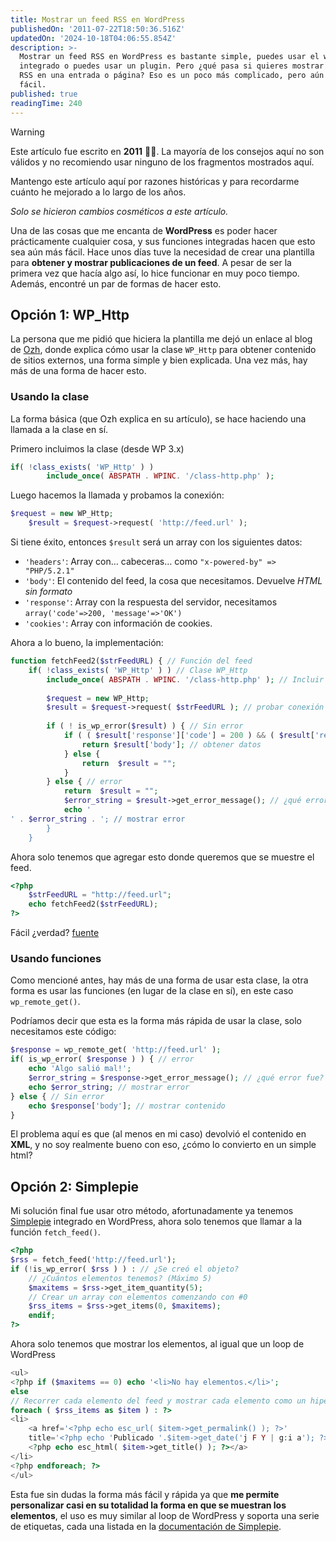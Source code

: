 ```yaml
---
title: Mostrar un feed RSS en WordPress
publishedOn: '2011-07-22T18:50:36.516Z'
updatedOn: '2024-10-18T04:06:55.854Z'
description: >-
  Mostrar un feed RSS en WordPress es bastante simple, puedes usar el widget RSS
  integrado o puedes usar un plugin. Pero ¿qué pasa si quieres mostrar un feed
  RSS en una entrada o página? Eso es un poco más complicado, pero aún bastante
  fácil.
published: true
readingTime: 240
---
```

> [!WARNING]
> Este artículo fue escrito en **2011** 👴🏼. La mayoría de los consejos aquí no son válidos y
> no recomiendo usar ninguno de los fragmentos mostrados aquí.
>
> Mantengo este artículo aquí por razones históricas y para recordarme cuánto he mejorado
> a lo largo de los años.
>
> _Solo se hicieron cambios cosméticos a este artículo._

Una de las cosas que me encanta de **WordPress** es poder hacer prácticamente cualquier cosa,
y sus funciones integradas hacen que esto sea aún más fácil. Hace unos días tuve la necesidad de crear
una plantilla para **obtener y mostrar publicaciones de un feed**. A pesar de ser la primera vez que
hacía algo así, lo hice funcionar en muy poco tiempo. Además, encontré un par de formas de hacer esto.

## Opción 1: WP_Http

La persona que me pidió que hiciera la plantilla me dejó un enlace al blog de [Ozh](http://planetozh.com/blog/2009/08/how-to-make-http-requests-with-wordpress/),
donde explica cómo usar la clase `WP_Http` para obtener contenido de sitios externos,
una forma simple y bien explicada. Una vez más, hay más de una forma de hacer esto.

### Usando la clase

La forma básica (que Ozh explica en su artículo), se hace haciendo una llamada a la clase en sí.

Primero incluimos la clase (desde WP 3.x)

```php
if( !class_exists( 'WP_Http' ) )
        include_once( ABSPATH . WPINC. '/class-http.php' );
```

Luego hacemos la llamada y probamos la conexión:

```php
$request = new WP_Http;
    $result = $request->request( 'http://feed.url' );
```

Si tiene éxito, entonces `$result` será un array con los siguientes datos:

- `'headers'`: Array con… cabeceras… como `"x-powered-by" => "PHP/5.2.1"`
- `'body'`: El contenido del feed, la cosa que necesitamos. Devuelve _HTML sin formato_
- `'response'`: Array con la respuesta del servidor, necesitamos `array('code'=>200, 'message'=>'OK')`
- `'cookies'`: Array con información de cookies.

Ahora a lo bueno, la implementación:

```php
function fetchFeed2($strFeedURL) { // Función del feed
    if( !class_exists( 'WP_Http' ) ) // Clase WP_Http
        include_once( ABSPATH . WPINC. '/class-http.php' ); // Incluir clase
        
        $request = new WP_Http;
        $result = $request->request( $strFeedURL ); // probar conexión
        
        if ( ! is_wp_error($result) ) { // Sin error
            if ( ( $result['response']['code'] = 200 ) && ( $result['response']['message'] = "OK" ) ) { 
                return $result['body']; // obtener datos
            } else {
                return  $result = "";
            }
        } else { // error
            return  $result = "";
            $error_string = $result->get_error_message(); // ¿qué error fue?
            echo '
' . $error_string . '; // mostrar error
        } 
    }
```

Ahora solo tenemos que agregar esto donde queremos que se muestre el feed.

```php
<?php
    $strFeedURL = "http://feed.url";
    echo fetchFeed2($strFeedURL);
?>
```

Fácil ¿verdad? [fuente](http://planetozh.com/blog/2009/08/how-to-make-http-requests-with-wordpress/)

### Usando funciones

Como mencioné antes, hay más de una forma de usar esta clase, la otra forma
es usar las funciones (en lugar de la clase en sí), en este caso `wp_remote_get()`.

Podríamos decir que esta es la forma más rápida de usar la clase, solo necesitamos este código:

```php
$response = wp_remote_get( 'http://feed.url' );
if( is_wp_error( $response ) ) { // error
    echo 'Algo salió mal!';
    $error_string = $response->get_error_message(); // ¿qué error fue?
    echo $error_string; // mostrar error
} else { // Sin error
    echo $response['body']; // mostrar contenido
}
```

El problema aquí es que (al menos en mi caso) devolvió el contenido en **XML**,
y no soy realmente bueno con eso, ¿cómo lo convierto en un simple html?

## Opción 2: Simplepie

Mi solución final fue usar otro método, afortunadamente ya tenemos [Simplepie](http://simplepie.org/) integrado en WordPress,
ahora solo tenemos que llamar a la función `fetch_feed()`.

```php
<?php
$rss = fetch_feed('http://feed.url');
if (!is_wp_error( $rss ) ) : // ¿Se creó el objeto?
    // ¿Cuántos elementos tenemos? (Máximo 5)
    $maxitems = $rss->get_item_quantity(5); 
    // Crear un array con elementos comenzando con #0
    $rss_items = $rss->get_items(0, $maxitems); 
    endif;
?>
```

Ahora solo tenemos que mostrar los elementos, al igual que un loop de WordPress

```php
<ul>
<?php if ($maxitems == 0) echo '<li>No hay elementos.</li>';
else
// Recorrer cada elemento del feed y mostrar cada elemento como un hipervínculo.
foreach ( $rss_items as $item ) : ?>
<li>
    <a href='<?php echo esc_url( $item->get_permalink() ); ?>'
    title='<?php echo 'Publicado '.$item->get_date('j F Y | g:i a'); ?>'>
    <?php echo esc_html( $item->get_title() ); ?></a>
</li>
<?php endforeach; ?>
</ul>
```

Esta fue sin dudas la forma más fácil y rápida ya que **me permite personalizar
casi en su totalidad la forma en que se muestran los elementos**, el uso es muy
similar al loop de WordPress y soporta una serie de etiquetas,
cada una listada en la [documentación de Simplepie](http://simplepie.org/wiki/reference/simplepie_item/start).
